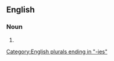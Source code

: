 ==English==

===Noun===
{{head|en|noun plural form}}

# {{plural of|mockumentary|lang=en}}

[[Category:English plurals ending in "-ies"]]